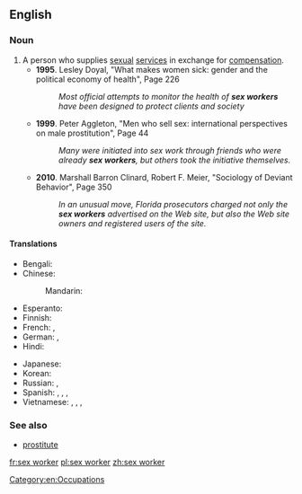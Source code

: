 ==English==
{{wikipedia}}

===Noun===
{{en-noun|sg=[[sex]] [[worker]]}}

# A person who supplies [[sexual]] [[service]]s in exchange for [[compensation]].
#* '''1995'''. Lesley Doyal, "What makes women sick: gender and the political economy of health", Page 226<!---[http://books.google.com/books?id=6hoZ-aZ6izMC&pg=PA226&dq=sex+work&hl=en&ei=e36bTtLELIbZiALTtpWxDQ&sa=X&oi=book_result&ct=result&resnum=6&ved=0CEUQ6AEwBTgo]--->
#*: ''Most official attempts to monitor the health of '''sex workers''' have been designed to protect clients and society''
#* '''1999'''. Peter Aggleton, "Men who sell sex: international perspectives on male prostitution", Page 44<!---[http://books.google.com/books?id=6WYZ0wNpZfIC&pg=PA44&dq=sex+work&hl=en&ei=e36bTtLELIbZiALTtpWxDQ&sa=X&oi=book_result&ct=result&resnum=5&ved=0CEAQ6AEwBDgo]--->
#*: ''Many were initiated into sex work through friends who were already '''sex workers''', but others took the initiative themselves.''
#* '''2010'''. Marshall Barron Clinard, Robert F. Meier, "Sociology of Deviant Behavior", Page 350<!---[http://books.google.com/books?id=VB3OezIoI44C&pg=PA350&dq=sex+work&hl=en&ei=e36bTtLELIbZiALTtpWxDQ&sa=X&oi=book_result&ct=result&resnum=2&ved=0CDEQ6AEwATgo]--->
#*: ''In an unusual move, Florida prosecutors charged not only the '''sex workers''' advertised on the Web site, but also the Web site owners and registered users of the site.''

====Translations====
{{trans-top|person who supplies sexual services for money}}
* Bengali: {{t-|bn|যৌনকর্মী|tr=jounkôrmi|sc=Beng}}
* Chinese:
*: Mandarin: {{t|cmn|性工作者|tr=xìnggōngzuòzhě|sc=Hani}}
* Esperanto: {{t-|eo|malĉastisto}}
* Finnish: {{t-|fi|seksityöntekijä}}
* French: {{t+|fr|travailleur du sexe|m}}, {{t+|fr|travailleuse du sexe|f}}
* German: {{t-|de|Sexarbeiter|m}}, {{t-|de|Sexarbeiterin|f}}
* Hindi: {{t-|hi|सेक्स वर्कर|tr=seks varkar|sc=Deva}}
{{trans-mid}}
* Japanese: {{t-|ja|セックスワーカー|tr=sekkusuwākā|sc=Jpan}}
* Korean: {{t-|ko|성 근로자|tr=seong geulloja|sc=Kore}}
* Russian: {{t-|ru|работник секс-бизнеса|m|tr=rabótnik sɛ́ks-bíznɛsa|sc=Cyrl}}, {{t-|ru|работница секс-бизнеса|f|tr=rabótnica sɛ́ks-bíznɛsa|sc=Cyrl}}
* Spanish: {{t-|es|trabajadora sexual|f}}, {{t-|es|trabajador sexual|m}}, {{t-|es|trabajadores sexuales|m|p}}, {{t-|es|trabajadoras sexuales|f|p}}
* Vietnamese: {{t-|vi|gái mại dâm}}, {{t-|vi|gái làm tiền}}, {{t+|vi|gái điếm}}, {{t-|vi|gái đứng đường}}
{{trans-bottom}}

===See also===
*[[prostitute]]

[[Category:en:Occupations]]

[[fr:sex worker]]
[[pl:sex worker]]
[[zh:sex worker]]